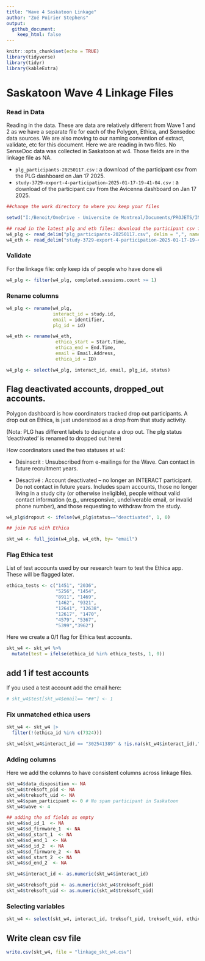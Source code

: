 ```yaml
---
title: "Wave 4 Saskatoon Linkage"
author: "Zoé Poirier Stephens"
output:
  github_document:
    keep_html: false
---
```


```r
knitr::opts_chunk$set(echo = TRUE)
library(tidyverse)
library(tidyr)
library(kableExtra)
```

# Saskatoon Wave 4 Linkage Files

### Read in Data

Reading in the data. These are data are relatively different from Wave 1 and 2 as we have a separate file for each of the Polygon, Ethica, and Sensedoc data sources. We are also moving to our naming convention of extract, validate, etc for this document. Here we are reading in two files. No SenseDoc data was collected in Saskatoon at w4. Those fields are in the linkage file as NA. 

- `plg_participants-20250117.csv` : a download of the participant csv from the PLG dashboard on Jan 17 2025.
- `study-3729-export-4-participation-2025-01-17-19-41-04.csv` : a download of the participant csv from the Avicenna dashboard on Jan 17 2025.


```r
##change the work directory to where you keep your files 

setwd("I:/Benoit/OneDrive - Universite de Montreal/Documents/PROJETS/INTERACT_2016/Donnees/Wave4/Saskatoon_linkages_w4")

## read in the latest plg and eth files: download the participant csv from PLG and Ethica, use those files. 
w4_plg <- read_delim("plg_participants-20250117.csv", delim = ",", name_repair = "universal")
w4_eth <- read_delim("study-3729-export-4-participation-2025-01-17-19-41-04.csv", delim = ",", name_repair = "universal")

```

### Validate

For the linkage file: only keep ids of people who have done eli
```r
w4_plg <- filter(w4_plg, completed.sessions.count >= 1) 
```
### Rename columns 

```r
w4_plg <- rename(w4_plg, 
                 interact_id = study.id,
                 email = identifier, 
                 plg_id = id)

w4_eth <- rename(w4_eth, 
                  ethica_start = Start.Time, 
                  ethica_end = End.Time, 
                  email = Email.Address, 
                  ethica_id = ID)
```

```r
w4_plg <- select(w4_plg, interact_id, email, plg_id, status)
```

## Flag deactivated accounts, dropped_out accounts.

Polygon dashboard is how coordinators tracked drop out participants. A drop out on Ethica, is just understood as a drop from that study activity.

(Nota: PLG has different labels to designate a drop out. The plg status 'deactivated' is renamed to dropped out here)

How coordinators used the two statuses at w4: 

+ Désinscrit : Unsubscribed from e-mailings for the Wave. Can contact in future recruitment years.

+ Désactivé : Account deactivated – no longer an INTERACT participant. Do not contact in future years. Includes spam accounts, those no longer living in a study city (or otherwise ineligible), people without valid contact information (e.g., unresponsive, undeliverable email, or invalid phone number), and those requesting to withdraw from the study.

```r
w4_plg$dropout <- ifelse(w4_plg$status=="deactivated", 1, 0)

## join PLG with Ethica 

skt_w4 <- full_join(w4_plg, w4_eth, by= "email") 


```

### Flag Ethica test  

List of test accounts used by our research team to test the Ethica app. These will be flagged later. 

```r
ethica_tests <- c("1451", "2036", 
                  "5256", "1454", 
                  "8911", "1469",
                  "1462", "9321", 
                  "12641", "12638", 
                  "12617", "1470",
                  "4579", "5367",
                  "5399","3962")
```

Here we create a 0/1 flag for Ethica test accounts. 

```r
skt_w4 <- skt_w4 %>%
  mutate(test = ifelse(ethica_id %in% ethica_tests, 1, 0)) 
```

## add 1 if test accounts 

If you used a test account add the email here: 

```r
# skt_w4$test[skt_w4$email== "##"] <- 1  


```

### Fix unmatched ethica users

```r
skt_w4 <- skt_w4 |>
  filter(!(ethica_id %in% c(7324)))

skt_w4[skt_w4$interact_id == "302541389" & !is.na(skt_w4$interact_id),"ethica_id"] <- 7324

```

### Adding columns

Here we add the columns to have consistent columns across linkage files. 

```r
skt_w4$data_disposition <- NA
skt_w4$treksoft_pid <- NA
skt_w4$treksoft_uid <- NA
skt_w4$spam_participant <- 0 # No spam participant in Saskatoon
skt_w4$wave <- 4

## adding the sd fields as empty
skt_w4$sd_id_1  <- NA
skt_w4$sd_firmware_1  <- NA
skt_w4$sd_start_1  <- NA
skt_w4$sd_end_1  <- NA
skt_w4$sd_id_2  <- NA
skt_w4$sd_firmware_2  <- NA
skt_w4$sd_start_2  <- NA
skt_w4$sd_end_2  <- NA

skt_w4$interact_id <- as.numeric(skt_w4$interact_id)

skt_w4$treksoft_pid <- as.numeric(skt_w4$treksoft_pid)
skt_w4$treksoft_uid <- as.numeric(skt_w4$treksoft_uid)
```



### Selecting variables

```r
skt_w4 <- select(skt_w4, interact_id, treksoft_pid, treksoft_uid, ethica_id, sd_id_1, sd_firmware_1, sd_start_1, sd_end_1, sd_id_2, sd_firmware_2, sd_start_2, sd_end_2, data_disposition, plg_id, dropout, wave, test, spam_participant)
```

## Write clean csv file

```r
write.csv(skt_w4, file = "linkage_skt_w4.csv")
```
